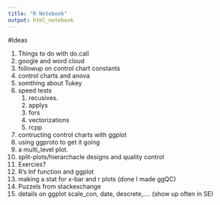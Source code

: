 ```yaml
---
title: "R Notebook"
output: html_notebook
---
```


#Ideas

1. Things to do with do.call
2. google and word cloud
3. followup on control chart constants
4. control charts and anova
5. somthing about Tukey
6. speed tests
    1. recusives. 
    1. applys
    1. fors
    1. vectorizations
    1. rcpp
7. contructing control charts with ggplot
8. using ggproto to get it going
9. a multi_level plot. 
10. split-plots/hierarchacle designs and quality control 
11. Exercies?
12. R's Inf function and ggplot
13. making a stat for x-bar and r plots (done I made ggQC)
14. Puzzels from stackexchange
15. details on ggplot scale_con, date, descrete,.... (show up often in SE)

